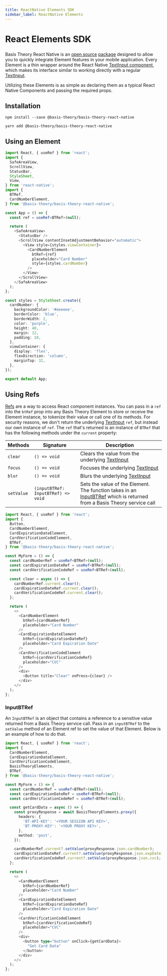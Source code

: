 ```yaml
---
title: ReactNative Elements SDK
sidebar_label: ReactNative Elements
---
```




# React Elements SDK

<GithubCard
  heading="ReactNative SDK"
  icon={SDK.REACT}
  organization="basis-theory"
  repository="basis-theory-react-native"
/>

###

Basis Theory React Native is an [open source](https://github.com/Basis-Theory/basis-theory-react-native) [package](https://www.npmjs.com/package/@basis-theory/basis-theory-react-native)
designed to allow you to quickly integrate Element features in your mobile application. Every Element is a thin wrapper around the React Native
[TextInput component](https://reactnative.dev/docs/textinput), which makes its interface similar to working directly with a regular [TextInput](https://reactnative.dev/docs/textinput).

Utilizing these Elements is as simple as declaring them as a typical React Native Components and passing the required props.

## Installation

<Tabs className="bt-tabs">
  <TabItem value="npm" label="npm">

```shell showLineNumbers
npm install --save @basis-theory/basis-theory-react-native
```

  </TabItem>
  <TabItem value="yarn" label="yarn">

```shell showLineNumbers
yarn add @basis-theory/basis-theory-react-native
```

  </TabItem>
</Tabs>

## Using an Element

```typescript jsx showLineNumbers
import React, { useRef } from 'react';
import {
  SafeAreaView,
  ScrollView,
  StatusBar,
  StyleSheet,
  View,
} from 'react-native';
import {
  BTRef,
  CardNumberElement,
} from '@basis-theory/basis-theory-react-native';

const App = () => {
  const ref = useRef<BTRef>(null);

  return (
    <SafeAreaView>
      <StatusBar />
      <ScrollView contentInsetAdjustmentBehavior="automatic">
        <View style={styles.viewContainer}>
          <CardNumberElement
            btRef={ref}
            placeholder="Card Number"
            style={styles.cardNumber}
          />
        </View>
      </ScrollView>
    </SafeAreaView>
  );
};

const styles = StyleSheet.create({
  cardNumber: {
    backgroundColor: '#eeeeee',
    borderColor: 'blue',
    borderWidth: 2,
    color: 'purple',
    height: 40,
    margin: 12,
    padding: 10,
  },
  viewContainer: {
    display: 'flex',
    flexDirection: 'column',
    marginTop: 32,
  },
});

export default App;
```

## Using Refs

[Refs](https://react.dev/learn/referencing-values-with-refs) are a way to access React component instances. You can pass in a `ref` into the `btRef`
prop into any Basis Theory Element to store or receive the Element instance, to tokenize their value or call one of its methods. For security reasons,
we don't return the underlying [TextInput](https://reactnative.dev/docs/textinput) `ref`, but instead our own instance of `ref`. The `ref` that's returned
is an instance of `BTRef` that has the following methods under the `current` property:

| Methods    | Signature                          | Description                                                                                                                                                         |
|------------|------------------------------------|---------------------------------------------------------------------------------------------------------------------------------------------------------------------|
| `clear`    | `() => void`                       | Clears the value from the underlying [TextInput](https://reactnative.dev/docs/textinput#clear)                                                                      |
| `focus`    | `() => void`                       | Focuses the underlying [TextInput](https://reactnative.dev/docs/textinput#focus)                                                                                    |
| `blur`     | `() => void`                       | Blurs the underlying [TextInput](https://reactnative.dev/docs/textinput#blur)                                                                                       |
| `setValue` | `(inputBTRef: InputBTRef) => void` | Sets the value of the Element. The function takes in an [InputBTRef](/docs/sdks/mobile/react-native/#inputbtref) which is returned from a Basis Theory service call |

```typescript jsx showLineNumbers
import React, { useRef } from 'react';
import {
  Button,
  CardNumberElement,
  CardExpirationDateElement,
  CardVerificationCodeElement,
  BTRef,
} from '@basis-theory/basis-theory-react-native';

const MyForm = () => {
  const cardNumberRef = useRef<BTRef>(null);
  const cardExpirationDateRef = useRef<BTRef>(null);
  const cardVerificationCodeRef = useRef<BTRef>(null);

  const clear = async () => {
    cardNumberRef.current.clear();
    cardExpirationDateRef.current.clear();
    cardVerificationCodeRef.current.clear();
  };

  return (
    <>
      <CardNumberElement
        btRef={cardNumberRef}
        placeholder="Card Number"
      />
      <CardExpirationDateElement
        btRef={cardExpirationDateRef}
        placeholder="Card Expiration Date"
      />
      <CardVerificationCodeElement
        btRef={cardVerificationCodeRef}
        placeholder="CVC"
      />
      <div>
        <Button title="Clear" onPress={clear} />
      </div>
    </>
  );
};
```

### InputBTRef

An `InputBTRef` is an object that contains a reference to a sensitive value returned from a Basis Theory service call. Pass in
an `inputBTRef` to the `setValue` method of an Element ref to set the value of that Element. Below is an example of how to do that.

```typescript jsx showLineNumbers
import React, { useRef } from 'react';
import {
  CardNumberElement,
  CardExpirationDateElement,
  CardVerificationCodeElement,
  BasisTheoryElements,
  BTRef,
} from '@basis-theory/basis-theory-react-native';

const MyForm = () => {
  const cardNumberRef = useRef<BTRef>(null);
  const cardExpirationDateRef = useRef<BTRef>(null);
  const cardVerificationCodeRef = useRef<BTRef>(null);

  const getCardData = async () => {
    const proxyResponse = await BasisTheoryElements.proxy({
      headers: {
        'BT-API-KEY': '<YOUR SESSION API KEY>',
        'BT-PROXY-KEY': '<YOUR PROXY KEY>',
      },
      method: 'post',
    });

    cardNumberRef.current?.setValue(proxyResponse.json.cardNumber);
    cardExpirationDateRef.current?.setValue(proxyResponse.json.expDate);
    cardVerificationCodeRef.current?.setValue(proxyResponse.json.cvc);
  };

  return (
    <>
      <CardNumberElement
        btRef={cardNumberRef}
        placeholder="Card Number"
      />
      <CardExpirationDateElement
        btRef={cardExpirationDateRef}
        placeholder="Card Expiration Date"
      />
      <CardVerificationCodeElement
        btRef={cardVerificationCodeRef}
        placeholder="CVC"
      />
      <div>
        <button type="button" onClick={getCardData}>
          "Get Card Data"
        </button>
      </div>
    </>
  );
};
```
